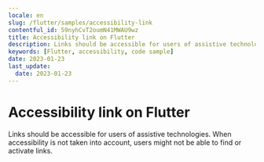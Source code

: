 ```yaml
---
locale: en
slug: /flutter/samples/accessibility-link
contentful_id: 59nyhCvT2oumN41MWAU9wz
title: Accessibility link on Flutter
description: Links should be accessible for users of assistive technologies.
keywords: [Flutter, accessibility, code sample]
date: 2023-01-23
last_update:
  date: 2023-01-23
---
```


# Accessibility link on Flutter

Links should be accessible for users of assistive technologies. When accessibility is not taken into account, users might not be able to find or activate links.

<CodeSample id="accessibility-link" locale="en" platform="flutter"/>
